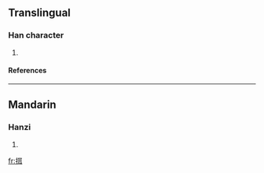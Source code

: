 ==Translingual==
===Han character===
{{Han char|rn=64|rad=手|as=06|sn=9|four=5104<sub>0</sub>|canj=手尸十 (QSJ)}}
# {{defn|Han|sort=手06}}
====References====
{{Han ref|kx=0431.090|dkj=12066|hdz=31867.010|uh=6315|ud=25365|bh=CEE4|bd=52964}}
----
==Mandarin==
===Hanzi===
{{cmn-hanzi|pin=[[dié]] (die2)|wg=tieh<sup>2</sup>}}
# {{defn|Mandarin}}

[[fr:挕]]